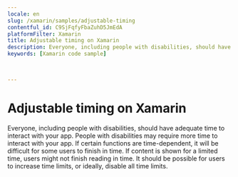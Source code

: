 ```yaml
---
locale: en
slug: /xamarin/samples/adjustable-timing
contentful_id: C9SjFqfyFbaZuhD5JmEdA
platformFilter: Xamarin
title: Adjustable timing on Xamarin
description: Everyone, including people with disabilities, should have adequate time to interact with your app.
keywords: [Xamarin code sample]


	
---
```


# Adjustable timing on Xamarin

Everyone, including people with disabilities, should have adequate time to interact with your app. People with disabilities may require more time to interact with your app. If certain functions are time-dependent, it will be difficult for some users to finish in time. If content is shown for a limited time, users might not finish reading in time. It should be possible for users to increase time limits, or ideally, disable all time limits.

<CodeSample id="screen-timing" locale="en" platform="xamarin"/>